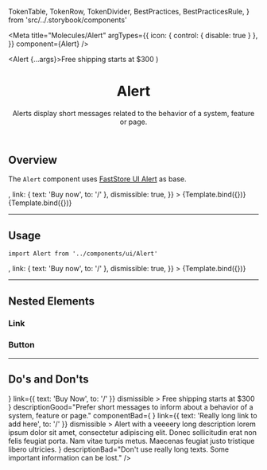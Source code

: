 
  TokenTable,
  TokenRow,
  TokenDivider,
  BestPractices,
  BestPracticesRule,
} from 'src/../.storybook/components'

<Meta
  title="Molecules/Alert"
  argTypes={{
    icon: { control: { disable: true } },
  }}
  component={Alert}
/>

  <Alert {...args}>Free shipping starts at $300</Alert>
)

<header>

# Alert

Alerts display short messages related to the behavior of a system, feature or page.

</header>

## Overview

The `Alert` component uses [FastStore UI Alert](https://www.faststore.dev/reference/ui/molecules/Alert) as base.

<Canvas isColumn>
  <Story
    name="overview-default"
    args={{
      icon: <Icon name="Truck" width={24} height={24} />,
      link: { text: 'Buy now', to: '/' },
      dismissible: true,
    }}
  >
    {Template.bind({})}
  </Story>
  <Story name="overview-clean">{Template.bind({})}</Story>
</Canvas>

---

## Usage

`import Alert from '../components/ui/Alert'`

<Canvas>
  <Story
    name="default"
    args={{
      icon: <Icon name="Truck" width={24} height={24} />,
      link: { text: 'Buy now', to: '/' },
      dismissible: true,
    }}
  >
    {Template.bind({})}
  </Story>
</Canvas>

<ArgsTable story="default" />

<TokenTable>
  <TokenRow token="--fs-alert-height" value="var(--fs-spacing-7)" />
  <TokenRow token="--fs-alert-padding-left" value="var(--fs-spacing-3)" />
  <TokenRow
    token="--fs-alert-padding-right"
    value="var(--fs-alert-padding-left)"
  />
  <TokenDivider />
  <TokenRow
    token="--fs-alert-bkg-color"
    value="var(--fs-color-highlighted-bkg)"
    isColor
  />
  <TokenDivider />
  <TokenRow
    token="--fs-alert-text-color"
    value="var(--fs-color-highlighted-text)"
    isColor
  />
  <TokenRow token="--fs-alert-text-size" value="var(--fs-text-size-1)" />
</TokenTable>

---

## Nested Elements

### Link

<TokenTable>
  <TokenRow
    token="--fs-alert-link-color"
    value="var(--fs-alert-text-color)"
    valueGlobal="var(--fs-color-highlighted-text)"
    isColor
  />
  <TokenRow
    token="--fs-alert-link-color-visited"
    value="var(--fs-alert-text-color)"
    valueGlobal="var(--fs-color-highlighted-text)"
    isColor
  />
</TokenTable>

### Button

<TokenTable>
  <TokenRow
    token="--fs-alert-button-text-color"
    value="var(--fs-alert-text-color)"
    valueGlobal="var(--fs-color-highlighted-text)"
    isColor
  />
  <TokenRow
    token="--fs-alert-button-bkg-color"
    value="var(--fs-alert-bkg-color)"
    valueGlobal="var(--fs-color-highlighted-bkg)"
    isColor
  />
  <TokenRow
    token="--fs-alert-button-border-radius"
    value="var(--fs-border-radius)"
  />
</TokenTable>

---

## Do's and Don'ts

<BestPractices>
  <BestPracticesRule
    componentGood={
      <Alert
        icon={<Icon name="ShieldCheck" width={24} height={24} />}
        link={{ text: 'Buy Now', to: '/' }}
        dismissible
      >
        Free shipping starts at $300
      </Alert>
    }
    descriptionGood="Prefer short messages to inform about a behavior of a system, feature or page."
    componentBad={
      <Alert
        icon={<Icon name="ShieldCheck" width={24} height={24} />}
        link={{ text: 'Really long link to add here', to: '/' }}
        dismissible
      >
        Alert with a veeeery long description lorem ipsum dolor sit amet,
        consectetur adipiscing elit. Donec sollicitudin erat non felis feugiat
        porta. Nam vitae turpis metus. Maecenas feugiat justo tristique libero
        ultricies.
      </Alert>
    }
    descriptionBad="Don't use really long texts. Some important information can be lost."
  />
</BestPractices>
